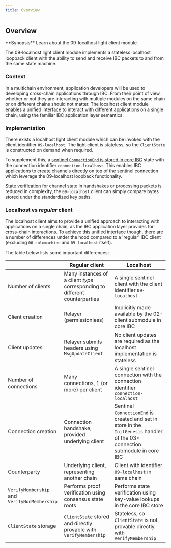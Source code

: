 ```yaml
---
title: Overview
---
```


## Overview

<Note>
**Synopsis**
Learn about the 09-localhost light client module.
</Note>

The 09-localhost light client module implements a stateless localhost loopback client with the ability to send and
receive IBC packets to and from the same state machine.

### Context

In a multichain environment, application developers will be used to developing cross-chain applications through IBC.
From their point of view, whether or not they are interacting with multiple modules on the same chain or on different
chains should not matter. The localhost client module enables a unified interface to interact with different
applications on a single chain, using the familiar IBC application layer semantics.

### Implementation

There exists a localhost light client module which can be invoked with the client identifier `09-localhost`. The light
client is stateless, so the `ClientState` is constructed on demand when required.

To supplement this, a [sentinel `ConnectionEnd` is stored in core IBC](./connection) state with the connection
identifier `connection-localhost`. This enables IBC applications to create channels directly on top of the sentinel
connection which leverage the 09-localhost loopback functionality.

[State verification](./state-verification) for channel state in handshakes or processing packets is reduced in
complexity, the `09-localhost` client can simply compare bytes stored under the standardized key paths.

### Localhost vs *regular* client

The localhost client aims to provide a unified approach to interacting with applications on a single chain, as the IBC
application layer provides for cross-chain interactions. To achieve this unified interface though, there are a number of
differences under the hood compared to a 'regular' IBC client (excluding `06-solomachine` and `09-localhost` itself).

The table below lists some important differences:

|                                              | Regular client                                                              | Localhost                                                                                                                    |
| -------------------------------------------- | --------------------------------------------------------------------------- | ---------------------------------------------------------------------------------------------------------------------------- |
| Number of clients                            | Many instances of a client *type* corresponding to different counterparties | A single sentinel client with the client identifier `09-localhost`                                                           |
| Client creation                              | Relayer (permissionless)                                                    | Implicitly made available by the 02-client submodule in core IBC                                                             |
| Client updates                               | Relayer submits headers using `MsgUpdateClient`                             | No client updates are required as the localhost implementation is stateless                                                  |
| Number of connections                        | Many connections, 1 (or more) per client                                    | A single sentinel connection with the connection identifier `connection-localhost`                                           |
| Connection creation                          | Connection handshake, provided underlying client                            | Sentinel `ConnectionEnd` is created and set in store in the `InitGenesis` handler of the 03-connection submodule in core IBC |
| Counterparty                                 | Underlying client, representing another chain                               | Client with identifier `09-localhost` in same chain                                                                          |
| `VerifyMembership` and `VerifyNonMembership` | Performs proof verification using consensus state roots                     | Performs state verification using key-value lookups in the core IBC store                                                    |
| `ClientState` storage                        | `ClientState` stored and directly provable with `VerifyMembership`          | Stateless, so `ClientState` is not provable directly with `VerifyMembership`                                                 |
